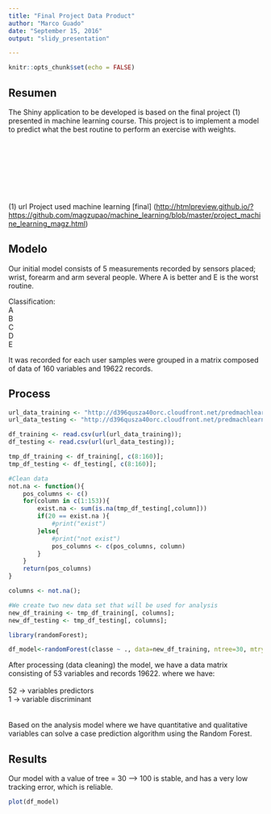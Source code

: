 ```yaml
---
title: "Final Project Data Product"
author: "Marco Guado"
date: "September 15, 2016"
output: "slidy_presentation"

---
```


```r
knitr::opts_chunk$set(echo = FALSE)
```

## Resumen

The Shiny application to be developed is based on the final project (1) presented in machine learning course.
This project is to implement a model to predict what the best routine to perform an exercise with weights.
<br/>  
<br/>  
<br/>
<br/>
<br/>
<br/>
<br/>
(1) url Project used machine learning
[final] (<http://htmlpreview.github.io/?https://github.com/magzupao/machine_learning/blob/master/project_machine_learning_magz.html>)  
  
  

## Modelo

Our initial model consists of 5 measurements recorded by sensors placed; wrist, forearm and arm several people. Where A is better and E is the worst routine.<br/>

Classification:<br/>
A<br/>
B<br/>
C<br/>
D<br/>
E<br/>

It was recorded for each user samples were grouped in a matrix composed of data of 160 variables and 19622 records.             



## Process

```r
url_data_training <- "http://d396qusza40orc.cloudfront.net/predmachlearn/pml-training.csv";
url_data_testing <- "http://d396qusza40orc.cloudfront.net/predmachlearn/pml-testing.csv";

df_training <- read.csv(url(url_data_training));
df_testing <- read.csv(url(url_data_testing));

tmp_df_training <- df_training[, c(8:160)];
tmp_df_testing <- df_testing[, c(8:160)];

#Clean data
not.na <- function(){
    pos_columns <- c()
    for(column in c(1:153)){
        exist.na <- sum(is.na(tmp_df_testing[,column]))
        if(20 == exist.na ){
            #print("exist")
        }else{
            #print("not exist")
            pos_columns <- c(pos_columns, column)
        }       
    }
    return(pos_columns)
}

columns <- not.na();

#We create two new data set that will be used for analysis
new_df_training <- tmp_df_training[, columns];
new_df_testing <- tmp_df_testing[, columns];

library(randomForest);

df_model<-randomForest(classe ~ ., data=new_df_training, ntree=30, mtry=6, replace=T);


```

After processing (data cleaning) the model, we have a data matrix consisting of 53 variables and records 19622. where we have:<br/>
<br/>
52 -> variables predictors<br/>
1  -> variable discriminant<br/>
<br/>
<br/>
Based on the analysis model where we have quantitative and qualitative variables can solve a case prediction algorithm using the Random Forest.


## Results

Our model with a value of tree = 30 ---> 100 is stable, and has a very low tracking error, which is reliable.

```r
plot(df_model)
```


